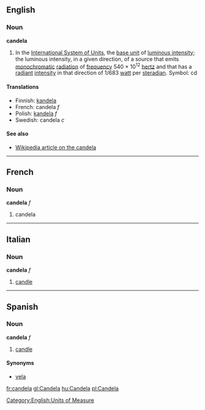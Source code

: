 ==English==
===Noun===
'''candela'''

#In the [[International System of Units]], the [[base unit]] of [[luminous intensity]]; the luminous intensity, in a given direction, of a source that emits [[monochromatic]] [[radiation]] of [[frequency]] 540 &times; 10<sup>12</sup> [[hertz]] and that has a [[radiant]] [[intensity]] in that direction of 1/683 [[watt]] per [[steradian]].  Symbol: cd

====Translations====
*Finnish: [[kandela]]
*French: candela ''f''
*Polish: [[kandela]] ''f''
*Swedish: candela ''c''

====See also====
*[[w:candela|Wikipedia article on the candela]]

----

==French==
===Noun===
'''candela''' ''f''

#candela

----
==Italian==
===Noun===
'''candela''' ''f''

#[[candle]]

----
==Spanish==
===Noun===
'''candela''' ''f''

#[[candle]]

====Synonyms====
*[[vela#Spanish|vela]]

[[Category:English:Units of Measure]]

[[fr:candela]]
[[gl:Candela]]
[[hu:Candela]]
[[pl:Candela]]